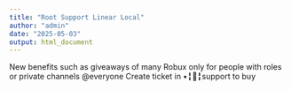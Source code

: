 ```yaml
---
title: "Root Support Linear Local"
author: "admin"
date: "2025-05-03"
output: html_document
---
```


New benefits such as giveaways of many Robux only for people with roles or private channels @everyone 
Create ticket in ⁠•╏🎫╏support to buy
